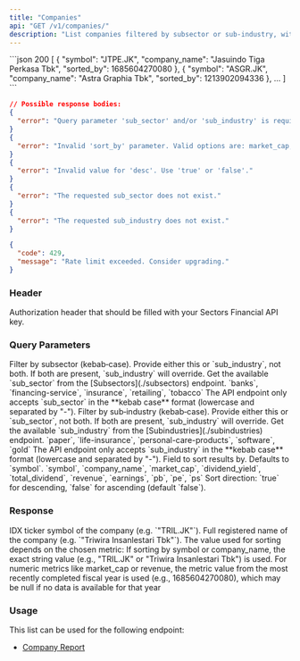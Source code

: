 ```yaml
---
title: "Companies"
api: "GET /v1/companies/"
description: "List companies filtered by subsector or sub‑industry, with optional sorting on various financial metrics."
---
```


<ResponseExample>
```json 200
[
  {
      "symbol": "JTPE.JK",
      "company_name": "Jasuindo Tiga Perkasa Tbk",
      "sorted_by": 1685604270080
  },
  {
      "symbol": "ASGR.JK",
      "company_name": "Astra Graphia Tbk",
      "sorted_by": 1213902094336
  },
  ...
]
```

```json 400
// Possible response bodies:
{
  "error": "Query parameter 'sub_sector' and/or 'sub_industry' is required."
}
{
  "error": "Invalid 'sort_by' parameter. Valid options are: market_cap, dividend_yield, total_dividend, revenue, earnings, pb, pe, ps, symbol, company_name."
}
{
  "error": "Invalid value for 'desc'. Use 'true' or 'false'."
}
{
  "error": "The requested sub_sector does not exist."
}
{
  "error": "The requested sub_industry does not exist."
}
```

```json 429
{
  "code": 429,
  "message": "Rate limit exceeded. Consider upgrading."
}
```

</ResponseExample>

### Header

<ParamField header="Authorization" type="string" required>
  Authorization header that should be filled with your Sectors Financial API
  key.
</ParamField>

### Query Parameters

<ParamField query="sub_sector" type="string">
  Filter by subsector (kebab‑case). Provide either this or `sub_industry`, not
  both. If both are present, `sub_industry` will override.
  <AccordionGroup>
    <Accordion title="Get the available sub_sector">
      Get the available `sub_sector` from the [Subsectors](./subsectors)
      endpoint.
    </Accordion>
    <Accordion title="Examples of the sub_sector">
      `banks`, `financing-service`, `insurance`, `retailing`, `tobacco`
    </Accordion>
    <Accordion title="Format">
      The API endpoint only accepts `sub_sector` in the **kebab case** format
      (lowercase and separated by "-").
    </Accordion>
  </AccordionGroup>
</ParamField> <ParamField query="sub_industry" type="string">
  Filter by sub‑industry (kebab‑case). Provide either this or `sub_sector`, not
  both. If both are present, `sub_industry` will override.
  <AccordionGroup>
    <Accordion title="Get the available sub_industry">
      Get the available `sub_industry` from the [Subindustries](./subindustries)
      endpoint.
    </Accordion>
    <Accordion title="Examples of the sub_industry">
      `paper`, `life-insurance`, `personal-care-products`, `software`, `gold`
    </Accordion>
    <Accordion title="Format">
      The API endpoint only accepts `sub_industry` in the **kebab case** format
      (lowercase and separated by "-").
    </Accordion>
  </AccordionGroup>
</ParamField> <ParamField query="sort_by" type="string">
  Field to sort results by. Defaults to `symbol`.
  <AccordionGroup>
    <Accordion title="Valid options">
      `symbol`, `company_name`, `market_cap`, `dividend_yield`,
      `total_dividend`, `revenue`, `earnings`, `pb`, `pe`, `ps`
    </Accordion>
  </AccordionGroup>
</ParamField> <ParamField query="desc" type="string">
  Sort direction: `true` for descending, `false` for ascending (default
  `false`).
</ParamField>

### Response

<ResponseField name="[]" type="Company">
  <Expandable title="Company properties">
    <ResponseField name="symbol" type="string">
      IDX ticker symbol of the company (e.g. `"TRIL.JK"`).
    </ResponseField>
    <ResponseField name="company_name" type="string">
      Full registered name of the company (e.g. `"Triwira Insanlestari Tbk"`).
    </ResponseField>
    <ResponseField name="sorted_by" type="string | number">
      The value used for sorting depends on the chosen metric: If sorting by
      symbol or company_name, the exact string value (e.g., "TRIL.JK" or
      "Triwira Insanlestari Tbk") is used. For numeric metrics like market_cap
      or revenue, the metric value from the most recently completed fiscal year
      is used (e.g., 1685604270080), which may be null if no data is available
      for that year
    </ResponseField>
  </Expandable>
</ResponseField>

### Usage

This list can be used for the following endpoint:

- [Company Report](../report/company)
